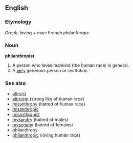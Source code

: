 ==English==

===Etymology===
Greek; loving + man: French ''philanthrope''.

===Noun===
'''philanthropist'''
#A person who loves mankind (the human race) in general.
#A [[very]] generous person or institution.

===See also===
*[[altruist]]
*[[altruism]] (strong like of human race)
*[[misanthropy]] (hatred of human race)
*[[misanthropic]]
*[[misanthropist]]
*[[mysandry]] (hatred of males)
*[[mysogeny]] (hatred of females)
*[[philanthropy]]
*[[philanthropic]] (loving human race)